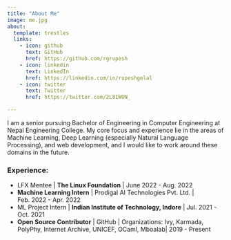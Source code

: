 ```yaml
---
title: "About Me"
image: me.jpg
about:
  template: trestles
  links:
    - icon: github
      text: GitHub
      href: https://github.com/rgrupesh
    - icon: linkedin
      text: LinkedIn
      href: https://linkedin.com/in/rupeshgelal
    - icon: twitter
      text: Twitter
      href: https://twitter.com/2L8IWUN_

---
```


I am a senior pursuing Bachelor of Engineering in Computer Engineering at Nepal Engineering College. My core focus and experience lie in the areas of Machine Learning, Deep Learning (especially Natural Language Processing), and web development, and I would like to work around these domains in the future.

### Experience:

- LFX Mentee | **The Linux Foundation** | June 2022 - Aug. 2022
- **Machine Learning Intern** | Prodigal AI Technologies Pvt. Ltd. | Feb. 2022 - Apr. 2022
- ML Project Intern | **Indian Institute of Technology, Indore** | Jul. 2021 - Oct. 2021
- **Open Source Contributor** | GitHub | Organizations: Ivy, Karmada, PolyPhy, Internet Archive, UNICEF, OCaml, Mboalab| 2019 - Present